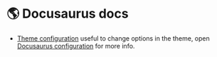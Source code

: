 # 🌎 Docusaurus docs

- [Theme configuration](https://docusaurus.io/docs/api/themes/configuration) useful to change options in the theme, open [Docusaurus configuration](/docs/structure-site/docusaurus-config) for more info.